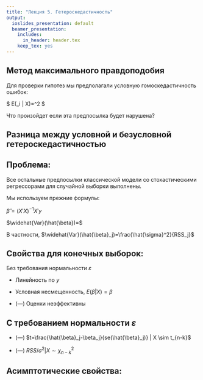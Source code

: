 ```yaml
---
title: "Лекция 5. Гетероскедастичность"
output:
  ioslides_presentation: default
  beamer_presentation:
    includes:
      in_header: header.tex
    keep_tex: yes
---
```


## Метод максимального правдоподобия

Для проверки гипотез мы предполагали условную гомоскедастичность ошибок:

$ E(\varepsilon_i | X)=\sigma^2 $

Что произойдет если эта предпосылка будет нарушена?

## Разница между условной и безусловной гетероскедастичностью



## Проблема:

Все остальные предпосылки классической модели со стохастическими регрессорами для случайной выборки выполнены.

Мы используем прежние формулы:

$\hat{\beta}=(X'X)^{-1}X'y$

$\widehat{Var}(\hat{\beta})=$

В частности, $\widehat{Var}(\hat{\beta}_j)=\frac{\hat{\sigma}^2}{RSS_j}$




## Свойства для конечных выборок:

Без требования нормальности $\varepsilon$

* Линейность по $y$

* Условная несмещенность, $E(\hat{\beta}|X)=\beta$

* (---) Оценки неэффективны

## С требованием нормальности $\varepsilon$

* (---) $t=\frac{\hat{\beta}_j-\beta_j}{se(\hat{\beta}_j)} | X \sim t_{n-k}$

* (---) $RSS/\sigma^2 |X \sim \chi^2_{n-k}$

## Асимптотические свойства:




